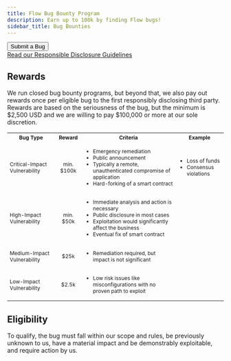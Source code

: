 ```yaml
---
title: Flow Bug Bounty Program
description: Earn up to 100k by finding Flow bugs!
sidebar_title: Bug Bounties
---
```


<div>
  <Button feel="flat" size="large">
    Submit a Bug
  </Button>
</div>
<a href="/bounties/responsible-disclosure">
  Read our Responsible Disclosure Guidelines
</a>

## Rewards

<p>
  We run closed bug bounty programs, but beyond that, we also pay out rewards
  once per eligible bug to the first responsibly disclosing third party.
  Rewards are based on the seriousness of the bug, but the minimum is $2,500 USD and
  we are willing to pay $100,000 or more at our sole discretion.
</p>
<table>
  <tbody style="font-size: 12px;">
    <tr>
      <th>Bug Type</th>
      <th>Reward</th>
      <th>Criteria</th>
      <th>Example</th>
    </tr>
    <tr>
      <td>Critical-Impact Vulnerability</td>
      <td align="center">min. $100k</td>
      <td align="left">
        <ul>
          <li style="font-size: 12px;">Emergency remediation</li>
          <li style="font-size: 12px;">Public announcement</li>
          <li style="font-size: 12px;">
            Typically a remote, unauthenticated compromise of application
          </li>
          <li style="font-size: 12px;">Hard-forking of a smart contract</li>
        </ul>
      </td>
      <td>
        <ul>
          <li style="font-size: 12px;">Loss of funds</li>
          <li style="font-size: 12px;">Consensus violations</li>
        </ul>
      </td>
    </tr>
    <tr>
      <td>High-Impact Vulnerability</td>
      <td align="center">min. $50k</td>
      <td align="left">
        <ul>
          <li style="font-size: 12px;">
            Immediate analysis and action is necessary
          </li>
          <li style="font-size: 12px;">Public disclosure in most cases</li>
          <li style="font-size: 12px;">
            Exploitation would significantly affect the business
          </li>
          <li style="font-size: 12px;">Eventual fix of smart contract</li>
        </ul>
      </td>
    </tr>
    <tr>
      <td>Medium-Impact Vulnerability</td>
      <td align="center">$25k</td>
      <td align="left">
        <ul>
          <li style="font-size: 12px;">
            Remediation required, but impact is not significant
          </li>
        </ul>
      </td>
      <td align="left"></td>
    </tr>
    <tr>
      <td>Low-Impact Vulnerability</td>
      <td align="center">$2.5k</td>
      <td align="left">
        <ul>
          <li style="font-size: 12px;">
            Low risk issues like misconfigurations with no proven path to
            exploit
          </li>
        </ul>
      </td>
      <td align="left"></td>
    </tr>
  </tbody>
</table>

## Eligibility

<p>
  To qualify, the bug must fall within our scope and rules, be previously
  unknown to us, have a material impact and be demonstrably exploitable, and
  require action by us.
</p>
